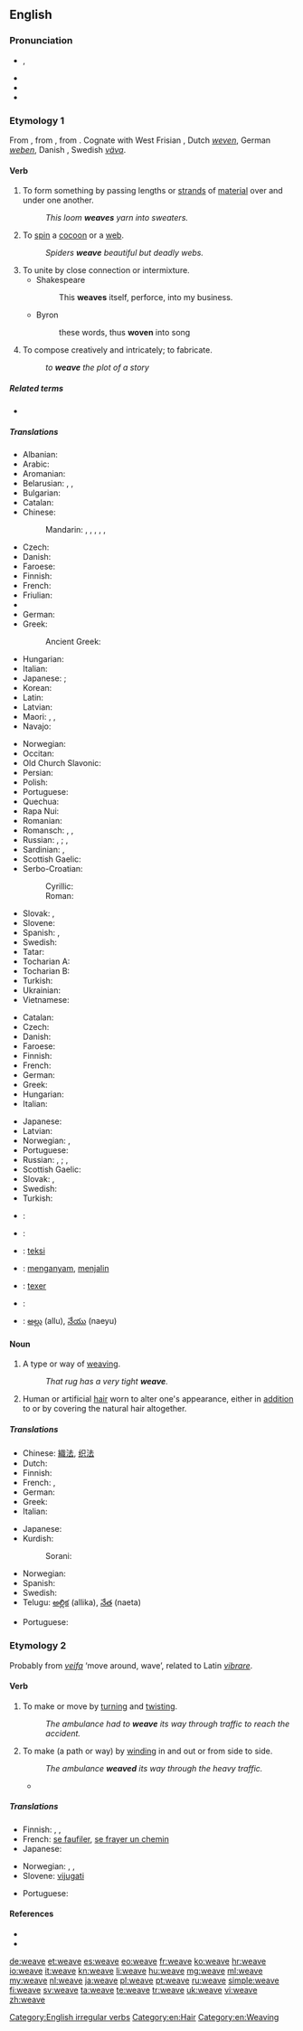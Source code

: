 ==English==

===Pronunciation===
* {{enPR|wēv}}, {{IPA|/wiːv/}}
* {{audio|en-us-weave.ogg|Audio (US)}}
* {{rhymes|iːv}}
* {{homophones|lang=en|we've}}

===Etymology 1===
From {{etyl|ang|en}} {{term|wefan||lang=ang}}, from {{etyl|gem-pro|en}} {{recons|webaną|lang=gem-pro}}, from {{etyl|ine-pro|en}} {{recons|webʰ-||to weave, braid|lang=ine-pro}}. Cognate with West Frisian {{term|weve|lang=fy}}, Dutch ''[[weven]]'', German ''[[weben]]'', Danish {{term|væve|lang=da}}, Swedish ''[[väva]]''.

====Verb====
{{en-verb|weaves|weaving|wove|woven}}

# To form something by passing lengths or [[strand]]s of [[material]] over and under one another.
#: ''This loom '''weaves''' yarn into sweaters.''
# To [[spin]] a [[cocoon]] or a [[web]].
#: ''Spiders '''weave''' beautiful but deadly webs.''
# To unite by close connection or intermixture.
#* Shakespeare
#*: This '''weaves''' itself, perforce, into my business.
#* Byron
#*: these words, thus '''woven''' into song
# To compose creatively and intricately; to fabricate.
#: ''to '''weave''' the plot of a story''

=====Related terms=====
* {{l|en|web}}

=====Translations=====
{{trans-top|to form something by passing strands of material over and under one another}}
* Albanian: {{t-|sq|thur}}
* Arabic: {{t-|ar|نسج|tr=násaja|sc=Arab}}
* Aromanian: {{t-|rup|tsas}}
* Belarusian: {{t-|be|ткаць|tr=tkacʹ|sc=Cyrl}} {{impf}}, {{t|be|плесці|tr=pljésci|sc=Cyrl}} {{impf}}, {{t|be|сплесці|tr=spljésci|sc=Cyrl}} {{pf.}}
* Bulgarian: {{t+|bg|тъка|tr=tǎka|sc=Cyrl}}
* Catalan: {{t+|ca|teixir}}
* Chinese:
*: Mandarin: {{t|cmn|編織|sc=Hani}}, {{t|cmn|编织|tr=biānzhī|sc=Hani}}, {{t|cmn|織|sc=Hani}}, {{t|cmn|织|tr=zhī|sc=Hani}}, {{t|cmn|編|sc=Hani}}, {{t|cmn|编|tr=biān|sc=Hani}}
* Czech: {{t-|cs|tkát}}
* Danish: {{t+|da|væve}}
* Faroese: {{t-|fo|veva}}
* Finnish: {{t+|fi|kutoa}}
* French: {{t+|fr|tisser}}
* Friulian: {{tø|fur|tiessi}}
* {{trreq|ka}}
* German: {{t+|de|weben}}
* Greek: {{t+|el|υφαίνω}}
*: Ancient Greek: {{tø|grc|ὑφαίνω|tr=huphainō}}
* Hungarian: {{t+|hu|sző}}
* Italian: {{t+|it|tessere}}
* Japanese: {{qualifier|rough yarns such as a sweater}} {{t-|ja|編む|tr=[[あむ]], amu}}; {{qualifier|fine yarns such as fabric or cloth}} {{t+|ja|織る|tr=[[おる]], oru}}
* Korean: {{t+|ko|짜다|tr=jjada|sc=Kore}}
* Latin: {{t-|la|texo}}
* Latvian: {{t-|lv|aust}}
* Maori: {{t|mi|raranga}}, {{t|mi|rangaranga}}, {{t|mi|whatu}}
* Navajo: {{tø|nv|adeeshtłʼóół}}
{{trans-mid}}
* Norwegian: {{t+|no|veve}}
* Occitan: {{t+|oc|téisser}}
* Old Church Slavonic: {{tø|cu|тъкати|tr=tŭkati|sc=Cyrs}}
* Persian: {{t+|fa|بافتن|tr=bâftan}}
* Polish: {{t+|pl|tkać}}
* Portuguese: {{t+|pt|tecer}}
* Quechua: {{t-|qu|away}}
* Rapa Nui: {{tø|rap|hatu}}
* Romanian: {{t-|ro|țese}}
* Romansch: {{t-|rm|taisser}}, {{t-|rm|teisser}}, {{t-|rm|tesser}}
* Russian: {{t+|ru|ткать|tr=tkatʹ}} {{impf}}, {{t+|ru|соткать|tr=sotkátʹ}} {{pf.}}; {{t+|ru|плести|tr=plestí}} {{impf}}, {{t+|ru|сплести|tr=splestí}} {{pf.}}
* Sardinian: {{t-|sc|tèssere}}, {{t-|sc|tèssiri}}
* Scottish Gaelic: {{t-|gd|figh}}
* Serbo-Croatian:
*: Cyrillic: {{t-|sh|ткати|alt=тка̏ти|sc=Cyrl}}
*: Roman: {{t-|sh|tkati|alt=tkȁti}}
* Slovak: {{t-|sk|tkať}}, {{t-|sk|prepletať}}
* Slovene: {{t-|sl|tkati}}
* Spanish: {{t+|es|tejer}}, {{t-|es|entretejer}}
* Swedish: {{t+|sv|väva}}
* Tatar: {{t-|tt|тукырга|tr=tuqırğa|sc=Cyrl}}
* Tocharian A: {{tø|xto|wäp-}}
* Tocharian B: {{tø|txb|wāp-}}
* Turkish: {{t+|tr|dokumak}}
* Ukrainian: {{t-|uk|ткати|tr=tkáty|sc=Cyrl}}
* Vietnamese: {{t+|vi|dệt}}
{{trans-bottom}}

{{trans-top|to spin a cocoon or a web}}
* Catalan: {{t+|ca|teixir}}
* Czech: {{t-|cs|tkát}}
* Danish: {{t-|da|spinde}}
* Faroese: {{t-|fo|spinna}}
* Finnish: {{t+|fi|kutoa}}
* French: {{t+|fr|tisser}}
* German: {{t+|de|weben}}
* Greek: {{t+|el|υφαίνω}}
* Hungarian: {{t+|hu|sző}}
* Italian: {{t+|it|tessere}}
{{trans-mid}}
* Japanese: {{t-|ja|張る|tr=[[はる]], haru}}
* Latvian: {{t-|lv|aust}}
* Norwegian: {{t+|no|veve}}, {{t-|no|spinne}}
* Portuguese: {{t+|pt|tecer}}
* Russian: {{t+|ru|ткать|tr=tkatʹ}} {{impf}}, {{t+|ru|соткать|tr=sotkátʹ}} {{pf.}}; {{t+|ru|плести|tr=plestí}} {{impf}}, {{t+|ru|сплести|tr=splestí}} {{pf.}}
* Scottish Gaelic: {{t-|gd|figh}}
* Slovak: {{t-|sk|tkať}}, {{t-|sk|pliesť}}
* Swedish: {{t+|sv|spinna}}
* Turkish: {{t+|tr|dokumak}}
{{trans-bottom}}

{{checktrans-top}}
* {{ttbc|sq}}: {{t-|sq|end}}
* {{ttbc|nl}}: {{t+|nl|weven}}
* {{ttbc|eo}}: [[teksi]]
{{trans-mid}}
* {{ttbc|id}}: [[anyam|menganyam]], [[jalin|menjalin]]
* {{ttbc|ia}}: [[texer]]
* {{ttbc|sl}}: {{t+|sl|plesti}}
* {{ttbc|te}}: [[అల్లు]] (allu), [[నేయు]] (naeyu)
{{trans-bottom}}

====Noun====
{{en-noun}}

# A type or way of [[weaving]].
#: ''That rug has a very tight '''weave'''.''
# Human or artificial [[hair]] worn to alter one's appearance, either in [[addition]] to or by covering the natural hair altogether.

=====Translations=====
{{trans-top|a type or way of weaving}}
* Chinese: [[織法]], [[织法]]
* Dutch: {{t+|nl|weefsel|n}}
* Finnish: {{t+|fi|kudos}}
* French: {{t+|fr|armure|f}}, {{t+|fr|tissu|m}}
* German: {{t-|de|Webart|f}}
* Greek: {{t+|el|ύφανση|f}}
* Italian: {{t+|it|tessuto|m}}
{{trans-mid}}
* Japanese: {{t-|ja|編み方|tr=ami-kata}}
* Kurdish:
*: Sorani: {{t-|ku|چنین|sc=ku-Arab}}
* Norwegian: {{t-|no|vev|m|f}}
* Spanish: {{t+|es|armadura}}
* Swedish: {{t+|sv|väv|c}}
* Telugu: [[అల్లిక]] (allika), [[నేత]] (naeta)
{{trans-bottom}}

{{trans-top|human or artificial hair worn}}
* Portuguese: {{t-|pt|aplique|m}}
{{trans-mid}}
{{trans-bottom}}

===Etymology 2===
Probably from {{etyl|non|en}} ''[[veifa]]'' ‘move around, wave’, related to Latin ''[[vibrare]]''.

====Verb====
{{en-verb|weav|es}}

# To make or move by [[turn]]ing and [[twist]]ing.
#: ''The ambulance had to '''weave''' its way through traffic to reach the accident.''
# To make (a path or way) by [[wind]]ing in and out or from side to side.
#: ''The ambulance '''weaved''' its way through the heavy traffic.''
#* {{quote-news
|year=2011
|date=January 15
|author=Saj Chowdhury
|title=Man City 4 - 3 Wolves
|work=BBC
|url=http://news.bbc.co.uk/sport2/hi/football/eng_prem/9357962.stm
|page=
|passage=Tevez picked up a throw-in from the right, tip-toed his way into the area and '''weaved''' past three Wolves challenges before slotting in to display why, of all City's multi-million pound buys, he remains their most important player. }}

=====Translations=====
{{trans-top|to weave}}
* Finnish: {{t-|fi|mutkitella}}, {{t-|fi|kiemurrella}}, {{t-|fi|puikkelehtia}}
* French: [[se faufiler]], [[se frayer un chemin]]
* Japanese: {{t+|ja|縫う|tr=nuu}}
{{trans-mid}}
* Norwegian: {{t-|no|kjøre sikksakk}}, {{t-|no|traversere}}, {{t-|no|sno seg gjennom}}
* Slovene: [[vijugati]]
{{trans-bottom}}

{{trans-top|to make (a path or way) by winding in and out or from side to side}}
* Portuguese: {{t+|pt|costurar}}
{{trans-mid}}
{{trans-bottom}}

====References====
* {{R:Century 1911}}
* {{R:Webster 1913}}

[[Category:English irregular verbs]]
[[Category:en:Hair]]
[[Category:en:Weaving]]

[[de:weave]]
[[et:weave]]
[[es:weave]]
[[eo:weave]]
[[fr:weave]]
[[ko:weave]]
[[hr:weave]]
[[io:weave]]
[[it:weave]]
[[kn:weave]]
[[li:weave]]
[[hu:weave]]
[[mg:weave]]
[[ml:weave]]
[[my:weave]]
[[nl:weave]]
[[ja:weave]]
[[pl:weave]]
[[pt:weave]]
[[ru:weave]]
[[simple:weave]]
[[fi:weave]]
[[sv:weave]]
[[ta:weave]]
[[te:weave]]
[[tr:weave]]
[[uk:weave]]
[[vi:weave]]
[[zh:weave]]